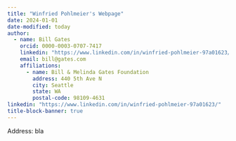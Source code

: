 ```yaml
---
title: "Winfried Pohlmeier's Webpage"
date: 2024-01-01
date-modified: today
author:
  - name: Bill Gates
    orcid: 0000-0003-0707-7417
    linkedin: "https://www.linkedin.com/in/winfried-pohlmeier-97a01623/"
    email: bill@gates.com
    affiliations:
      - name: Bill & Melinda Gates Foundation
        address: 440 5th Ave N
        city: Seattle
        state: WA
        postal-code: 98109-4631
linkedin: "https://www.linkedin.com/in/winfried-pohlmeier-97a01623/"
title-block-banner: true
---
```


Address: bla

<!--
This is a Quarto website.
To learn more about Quarto websites visit <https://quarto.org/docs/websites>.
-->

```         
```

<!--
title: "Winfried Pohlmeier's Webpage"
author: 
    - name: "Winfried Pohlmeier"
      url: https://www.wiwi.uni-konstanz.de/pohlmeier//
      affiliation:  "Department of Economics, University of Konstanz"
      affiliation-url: https://www.wiwi.uni-konstanz.de/en/  
      email: "winfried.pohlmeier@uni-konstanz.de"
date: 2024-01-01
date-modified: today
title-block-banner: true





-->

```         
```
